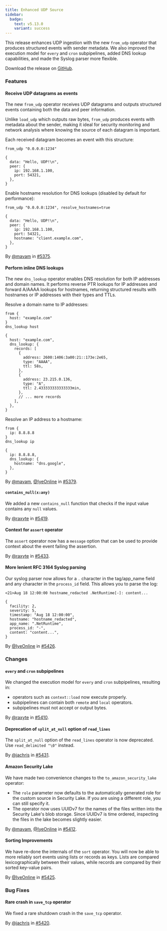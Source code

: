 ```yaml
---
title: Enhanced UDP Source
sidebar:
  badge:
    text: v5.13.0
    variant: success
---
```


This release enhances UDP ingestion with the new `from_udp` operator that produces structured events with sender metadata. We also improved the execution model for `every` and `cron` subpipelines, added DNS lookup capabilities, and made the Syslog parser more flexible.

Download the release on [GitHub](https://github.com/tenzir/tenzir/releases/tag/v5.13.0).

### Features

#### Receive UDP datagrams as events

The new `from_udp` operator receives UDP datagrams and outputs structured events
containing both the data and peer information.

Unlike `load_udp` which outputs raw bytes, `from_udp` produces events with
metadata about the sender, making it ideal for security monitoring and network
analysis where knowing the source of each datagram is important.

Each received datagram becomes an event with this structure:

```tql
from_udp "0.0.0.0:1234"
```

```tql
{
  data: "Hello, UDP!\n",
  peer: {
    ip: 192.168.1.100,
    port: 54321,
  },
}
```

Enable hostname resolution for DNS lookups (disabled by default for performance):

```tql
from_udp "0.0.0.0:1234", resolve_hostnames=true
```

```tql
{
  data: "Hello, UDP!\n",
  peer: {
    ip: 192.168.1.100,
    port: 54321,
    hostname: "client.example.com",
  },
}
```

By [@mavam](https://github.com/mavam) in [#5375](https://github.com/tenzir/tenzir/pull/5375).

#### Perform inline DNS lookups

The new `dns_lookup` operator enables DNS resolution for both IP addresses and
domain names. It performs reverse PTR lookups for IP addresses and forward
A/AAAA lookups for hostnames, returning structured results with hostnames or IP
addresses with their types and TTLs.

Resolve a domain name to IP addresses:

```tql
from {
  host: "example.com"
}
dns_lookup host
```

```tql
{
  host: "example.com",
  dns_lookup: {
    records: [
      {
        address: 2600:1406:3a00:21::173e:2e65,
        type: "AAAA",
        ttl: 58s,
      },
      {
        address: 23.215.0.136,
        type: "A",
        ttl: 2.433333333333333min,
      },
      // ... more records
    ],
  },
}
```

Resolve an IP address to a hostname:

```tql
from {
  ip: 8.8.8.8
}
dns_lookup ip
```

```tql
{
  ip: 8.8.8.8,
  dns_lookup: {
    hostname: "dns.google",
  },
}
```

By [@mavam](https://github.com/mavam), [@IyeOnline](https://github.com/IyeOnline) in [#5379](https://github.com/tenzir/tenzir/pull/5379).

#### `contains_null(x:any)`

We added a new `contains_null` function that checks if the input value contains any
`null` values.

By [@raxyte](https://github.com/raxyte) in [#5419](https://github.com/tenzir/tenzir/pull/5419).

#### Context for `assert` operator

The `assert` operator now has a `message` option that can be used to provide
context about the event failing the assertion.

By [@raxyte](https://github.com/raxyte) in [#5433](https://github.com/tenzir/tenzir/pull/5433).

#### More lenient RFC 3164 Syslog parsing

Our syslog parser now allows for a `.` character in the tag/app_name
field and any character in the `process_id` field.
This allows you to parse the log:
```
<21>Aug 18 12:00:00 hostname_redacted .NetRuntime[-]: content...
```
```tql
{
  facility: 2,
  severity: 5,
  timestamp: "Aug 18 12:00:00",
  hostname: "hostname_redacted",
  app_name: ".NetRuntime",
  process_id: "-",
  content: "content...",
}
```

By [@IyeOnline](https://github.com/IyeOnline) in [#5426](https://github.com/tenzir/tenzir/pull/5426).

### Changes

#### `every` and `cron` subpipelines

We changed the execution model for `every` and `cron` subpipelines, resulting
in:
- operators such as `context::load` now execute properly.
- subpipelines can contain both `remote` and `local` operators.
- subpipelines must not accept or output bytes.

By [@raxyte](https://github.com/raxyte) in [#5410](https://github.com/tenzir/tenzir/pull/5410).

#### Deprecation of `split_at_null` option of `read_lines`

The `split_at_null` option of the `read_lines` operator is now deprecated.
Use `read_delimited "\0"` instead.

By [@jachris](https://github.com/jachris) in [#5431](https://github.com/tenzir/tenzir/pull/5431).

#### Amazon Security Lake

We have made two convenience changes to the `to_amazon_security_lake` operator:

* The `role` parameter now defaults to the automatically generated role for the
  custom source in Security Lake. If you are using a different role, you can
  still specify it.
* The operator now uses UUIDv7 for the names of the files written into the
  Security Lake's blob storage. Since UUIDv7 is time ordered, inspecting the
  files in the lake becomes slightly easier.

By [@mavam](https://github.com/mavam), [@IyeOnline](https://github.com/IyeOnline) in [#5412](https://github.com/tenzir/tenzir/pull/5412).

#### Sorting Improvements

We have re-done the internals of the `sort` operator. You will now be able to
more reliably sort events using lists or records as keys. Lists are compared
lexicographically between their values, while records are compared by their
sorted key-value pairs.

By [@IyeOnline](https://github.com/IyeOnline) in [#5425](https://github.com/tenzir/tenzir/pull/5425).

### Bug Fixes

#### Rare crash in `save_tcp` operator

We fixed a rare shutdown crash in the `save_tcp` operator.

By [@jachris](https://github.com/jachris) in [#5420](https://github.com/tenzir/tenzir/pull/5420).
